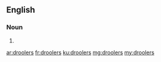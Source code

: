 ==English==

===Noun===
{{head|en|plural}}

# {{plural of|drooler|lang=en|nocat=1}}

[[ar:droolers]]
[[fr:droolers]]
[[ku:droolers]]
[[mg:droolers]]
[[my:droolers]]